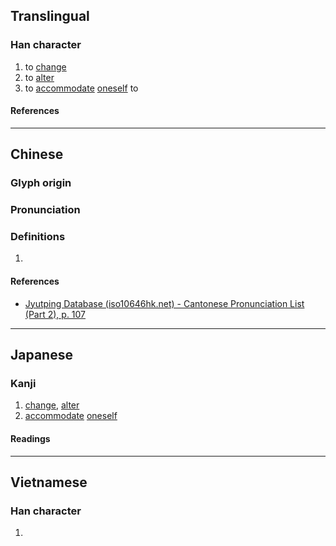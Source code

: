 {{character info/new}}
==Translingual==

===Han character===
{{Han char|rn=61|rad=心|as=06|sn=9|four=|canj=PNMU|ids=⿰忄危}}

# to [[change]]
# to [[alter]]
# to [[accommodate]] [[oneself]] to

====References====
{{Han ref|kx=0384.120|dkj=10556|dj=0714.290|hdz=42297.070|uh=6051}}

----

==Chinese==
{{zh-forms}}

===Glyph origin===
{{Han etym}}

===Pronunciation===
{{zh-pron
|m=guǐ
|c=gwai2
|mc=y
|oc=y
|cat=
}}

===Definitions===
{{zh-hanzi}}

# {{rfdef|zh}}

====References====
* [http://www.iso10646hk.net/jp/document/download.jsp Jyutping Database (iso10646hk.net) - Cantonese Pronunciation List (Part 2), p. 107]

----

==Japanese==

===Kanji===
{{ja-kanji|grade=|rs=心06}}

# [[change]], [[alter]]
# [[accommodate]] [[oneself]]

====Readings====
{{ja-readings
|goon=き<き<くゐ
|kanon=き<き<くゐ
|kun=か-わる<か-はる, あや-しむ
}}

----

==Vietnamese==

===Han character===
{{vi-readings|rs=心06|reading=nguây}}

# {{defn|lang=vi|sort=心06}}